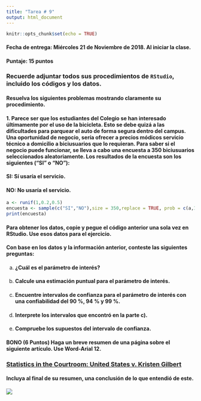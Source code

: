```yaml
---
title: "Tarea # 9"
output: html_document
---
```


```r
knitr::opts_chunk$set(echo = TRUE)
```


#### **Fecha de entrega:** Miércoles 21 de Noviembre de 2018. Al iniciar la clase.

#### **Puntaje: 15 puntos** 

### Recuerde adjuntar todos sus procedimientos de `RStudio`, incluido los códigos y los datos.

#### Resuelva los siguientes problemas mostrando claramente su procedimiento.

#### **1.** Parece ser que los estudiantes del Colegio se han interesado últimamente por el uso de la bicicleta. Esto se debe quizá a las dificultades para parquear el auto de forma segura dentro del campus. Una oportunidad de negocio, sería ofrecer a precios módicos servicio técnico a domicilio a biciusuarios que lo requieran. Para saber si el negocio puede funcionar, se lleva a cabo una encuesta a 350 biciusuarios seleccionados aleatoriamente. Los resultados de la encuesta son los siguientes ("SI" o "NO"):

#### SI: Sí usaría el servicio.

#### NO: No usaría el servicio.

```r
a <- runif(1,0.2,0.5)
encuesta <- sample(c("SI","NO"),size = 350,replace = TRUE, prob = c(a,1-a))
print(encuesta)
```

#### Para obtener los datos, copie y pegue el código anterior una sola vez en RStudio. Use esos datos para el ejercicio.

#### Con base en los datos y la información anterior, conteste las siguientes preguntas:

a)  #### ¿Cuál es el parámetro de interés?  

b)  #### Calcule una estimación puntual para el parámetro de interés.

c)  #### Encuentre intervalos de confianza para el parámetro de interés con una confiabilidad del 90 %, 94 % y 99 %.

d)  #### Interprete los intervalos que encontró en la parte c).

e)  #### Compruebe los supuestos del intervalo de confianza.

#### **BONO (6 Puntos)** Haga un breve resumen de una página sobre el siguiente artículo. Use Word-Arial 12.

### [Statistics in the Courtroom: United States v. Kristen Gilbert ](https://didier-murillo.netlify.com/Statistics in the Courtroom.pdf)

#### Incluya al final de su resumen, una conclusión de lo que entendió de este. 




![](blanco.png)
